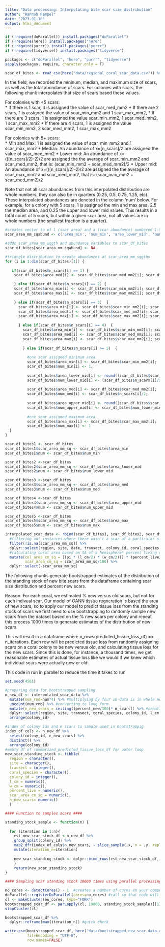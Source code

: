 ```yaml
---
title: "Data processing: Interpolating bite scar size distribution"
author: "Hannah Rempel"
date: "2023-01-10"
output: html_document
---
```


```r
if (!require(doParallel)) install.packages("doParallel")
if (!require(here)) install.packages("here") 
if (!require(purrr)) install.packages("purrr") 
if (!require(tidyverse)) install.packages("tidyverse") 

packages <- c("doParallel", "here", "purrr", "tidyverse")
sapply(packages, require, character.only = T)
```

```r
scar_df_bites <- read_csv(here("data/regional_coral_scar_data.csv")) %>% filter(percent_new>0)
```

In the field, we recorded the mininum, median, and maximum size of scars, as well as the total abundance of scars. For colonies with scars, the following chunk interpolates that size of scars based these values.

For colonies with <5 scars:   
*   If there is 1 scar, it is assigned the value of scar_med_mm2
*   If there are 2 scars, 1 is assigned the value of scar_min_mm2 and 1 scar_max_mm2,
*   If there are 3 scars, 1 is assigned the value scar_min_mm2, 1 scar_med_mm2, 1 scar_max_mm2
*   If there are 4 scars, 1 is assigned the value scar_min_mm2, 2 scar_med_mm2, 1 scar_max_mm2

For colonies with 5+ scars:   
*   Min and Max: 1 is assigned the value of scar_min_mm2 and 1 scar_max_mm2
*   Median: An abundance of x=[n_scars]/2 are assigned the value of scar_med_mm2
*   Lower mid: An abundance of x=(([n_scars]/2)-2)/2 are assigned the the average of scar_min_mm2 and scar_med_mm2, that is: (scar_min_mm2 + scar_med_mm2)/2
*   Upper mid: An abundance of x=(([n_scars]/2)-2)/2 are assigned the the average of scar_max_mm2 and scar_med_mm2, that is: (scar_max_mm2 + scar_med_mm2)/2

Note that not all scar abundances from this interpolated distribution are whole numbers, they can also be in quarters (0.25, 0.5, 0.75, 1.25, etc). These interpolated abundances are denoted in the column 'num' below. For example, for a colony with 5 scars, 1 is assigned the min and max area, 2.5 the median area, and 0.25 the upper and lower mid values. This results in a total count of 5 scars, but within a given scar area, not all values are in whole numbers (the smallest fraction is a quarter). 
```r
#creates vector to of l (scar area) and a (scar abundance) numbered 1-5:
scar_area_mm_sqabund <- c('area_min', 'num_min', 'area_lower_mid', 'num_lower_mid', 'area_med', 'num_med', 'area_upper_mid','num_upper_mid', 'area_max', 'num_max')

#adds scar_area_mm_sqgth and abundance variables to scar_df_bites
scar_df_bites[scar_area_mm_sqabund] <- NA

#triangle distribution to create abundances at scar_area_mm_sqgths
for (i in 1:dim(scar_df_bites)[1]) {
  
   if(scar_df_bites$n_scars[i] == 1) {
    scar_df_bites$area_med[i] <- scar_df_bites$scar_med_mm2[i]; scar_df_bites$num_med[i] <- 1;

    } else if(scar_df_bites$n_scars[i] == 2) {
    scar_df_bites$area_min[i] <- scar_df_bites$scar_min_mm2[i]; scar_df_bites$num_min[i] <- 1;
    scar_df_bites$area_max[i] <- scar_df_bites$scar_max_mm2[i]; scar_df_bites$num_max[i] <- 1 
    
    } else if(scar_df_bites$n_scars[i] == 3)  {
      scar_df_bites$area_min[i] <- scar_df_bites$scar_min_mm2[i]; scar_df_bites$num_min[i] <- 1;
      scar_df_bites$area_med[i] <- scar_df_bites$scar_med_mm2[i]; scar_df_bites$num_med[i] <- 1;
      scar_df_bites$area_max[i] <- scar_df_bites$scar_max_mm2[i]; scar_df_bites$num_max[i] <- 1
      
      } else if(scar_df_bites$n_scars[i] == 4)  {
        scar_df_bites$area_min[i] <- scar_df_bites$scar_min_mm2[i]; scar_df_bites$num_min[i] <- 1;
        scar_df_bites$area_med[i] <- scar_df_bites$scar_med_mm2[i]; scar_df_bites$num_med[i] <- 2;
        scar_df_bites$area_max[i] <- scar_df_bites$scar_max_mm2[i]; scar_df_bites$num_max[i] <- 1  
        
        } else if(scar_df_bites$n_scars[i] >= 5)  {
          
          #one scar assigned minimum area
          scar_df_bites$area_min[i] <- scar_df_bites$scar_min_mm2[i]; 
          scar_df_bites$num_min[i] <- 1;
          
          scar_df_bites$area_lower_mid[i] <- round((scar_df_bites$scar_min_mm2[i]+scar_df_bites$scar_med_mm2[i])/2); 
          scar_df_bites$num_lower_mid[i] <- (scar_df_bites$n_scars[i]/2 - 2)/2;
          
          scar_df_bites$area_med[i] <- scar_df_bites$scar_med_mm2[i]; 
          scar_df_bites$num_med[i] <- scar_df_bites$n_scars[i]/2;
          
          scar_df_bites$area_upper_mid[i] <- round((scar_df_bites$scar_max_mm2[i]+scar_df_bites$scar_med_mm2[i])/2);
          scar_df_bites$num_upper_mid[i] <- scar_df_bites$num_lower_mid[i]; #same abundance of scars assigned to upper mid as the lower mid
          
          #one scar assigned maximum area
          scar_df_bites$area_max[i] <- scar_df_bites$scar_max_mm2[i]; 
          scar_df_bites$num_max[i] <- 1
  }
}

scar_df_bites1 <- scar_df_bites
scar_df_bites1$scar_area_mm_sq <- scar_df_bites$area_min
scar_df_bites1$num <- scar_df_bites$num_min

scar_df_bites2 <-scar_df_bites
scar_df_bites2$scar_area_mm_sq <- scar_df_bites$area_lower_mid
scar_df_bites2$num <- scar_df_bites$num_lower_mid

scar_df_bites3 <-scar_df_bites
scar_df_bites3$scar_area_mm_sq <- scar_df_bites$area_med
scar_df_bites3$num <- scar_df_bites$num_med

scar_df_bites4 <-scar_df_bites
scar_df_bites4$scar_area_mm_sq <- scar_df_bites$area_upper_mid
scar_df_bites4$num <- scar_df_bites$num_upper_mid

scar_df_bites5 <-scar_df_bites
scar_df_bites5$scar_area_mm_sq <- scar_df_bites$area_max
scar_df_bites5$num <- scar_df_bites$num_max

interpolated_scar_data <- rbind(scar_df_bites1, scar_df_bites2, scar_df_bites3, scar_df_bites4, scar_df_bites5) %>%
  #filtering out instances where there wasn't a scar of a particular size
  filter(!is.na(scar_area_mm_sq)) %>% 
  dplyr::select(region, site, date, transect, colony_id, coral_species, l_cm, w_cm, percent_live, n_scars, percent_new, scar_area_mm_sq, num)%>% 
  #calculating coral area based on SA of a hemisphere* percent living coral tissue
  mutate(col_area_cm_sq = ((pi * (l_cm/2) * (w_cm/2))) * (percent_live/100),
         scar_area_cm_sq = scar_area_mm_sq/100) %>%
  dplyr::select(-scar_area_mm_sq) 
```

The following chunks generate bootstrapped estimates of the distribution of the standing stock of new bite scars from the dataframe containing scar size distribution and percent new scars.

Reason: For each coral, we estimated % new versus old scars, but not for each indivual scar. Our model of OANN tissue regneration is based the area of new scars, so to apply our model to predict tissue loss from the standing stock of scars we first need to use bootstrapping to randomly sample new scars from the dataset based on the % new scars per colony and repeat this process 1000 times to generate estimates of the distribution of new scars.

This will result in a dataframe where n_rows(predicted_tissue_loss_df) == n_iterations. Each row will be predicted tissue loss from randomly assigning scars on a coral colony to be new versus old, and calculating tissue loss for the new scars. Since this is done, for instance, a thousand times, we get reasonable estimates of actual tissue loss like we would if we knew which individual scars were actually new or old.

This code in run in parallel to reduce the time it takes to run 

```r
set.seed(4561)

#preparing data for bootstrapped sampling
n_new_df <- interpolated_scar_data %>% 
  mutate(num_rnd=num*4) %>% #multiplying by four so data is in whole numbers
  uncount(num_rnd) %>% #converting to long form
  mutate(n_new_scars = ceiling((percent_new/100)* n_scars)) %>% #creating variable for number of new scars
  dplyr::select(region, site, transect, coral_species, colony_id, l_cm, w_cm, percent_live, scar_area_cm_sq, n_new_scars) %>%
  arrange(colony_id)

#index of colony ids and n scars to sample used in bootstrappig
index_of_cols <- n_new_df %>%
  select(colony_id, n_new_scars) %>% 
  distinct() %>%
  arrange(colony_id)
#empty df of summarized_predicted_tissue_loss_df for outer loop
new_scar_standing_stock <- tibble(
  region = character(),
  site = character(),
  transect = integer(),
  coral_species = character(),
  colony_id = integer(),
  l_cm = numeric(),
  w_cm = numeric(),
  percent_live = numeric(),
  scar_area_cm_sq = numeric(),
  n_new_scars= numeric()
  )

#### Function to samples scars ####

standing_stock_sample <- function(n) {  
  
  for (iteration in 1:n){
    est_new_scar_stock_df <-n_new_df %>%
    group_split(colony_id) %>%
    map2_dfr(index_of_cols$n_new_scars, ~ slice_sample(.x, n = .y, replace=FALSE)) %>%
    mutate(iteration_n=iteration)
    
    new_scar_standing_stock <- dplyr::bind_rows(est_new_scar_stock_df, new_scar_standing_stock) 
    }
    return(new_scar_standing_stock)
}  

#### Sampling scar standing stock 10000 times using parallel processing ####

no_cores <- detectCores() - 1  #creates a number of cores on your computer -1
doParallel::registerDoParallel(cores=no_cores) #call so that code will run on your no_cores -1
cl <- makeCluster(no_cores, type="FORK")
bootstrapped_scar_df <- parLapply(cl, 10000, standing_stock_sample)[[1]]  #applying function in parallel
stopCluster(cl)
```


```r
bootstrapped_scar_df %>%  
  dplyr::reframe(max(iteration_n)) #quick check

write.csv(bootstrapped_scar_df, here("data/bootstrapped_new_scar_data.csv"), 
          fileEncoding = "UTF-8", 
          row.names=FALSE)
```
